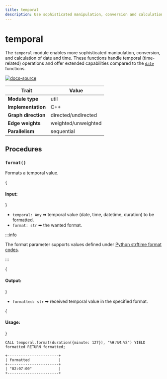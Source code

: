 ```yaml
---
title: temporal
description: Use sophisticated manipulation, conversion and calculation procedures for date and time data types. 
---
```


# temporal



The `temporal` module enables more sophisticated manipulation, conversion, and calculation of date and time. These functions handle temporal (time-related) operations and offer extended capabilities compared to the [`date`](date.md) functions.

[![docs-source](https://img.shields.io/badge/source-temporal-FB6E00?logo=github&style=for-the-badge)](https://github.com/memgraph/mage/blob/main/python/temporal.py)

| Trait               | Value                                                 |
| ------------------- | ----------------------------------------------------- |
| **Module type**     | util  |
| **Implementation**  | C++        |
| **Graph direction** | directed/undirected |
| **Edge weights**    | weighted/unweighted |
| **Parallelism**     | sequential |

## Procedures

### `format()`

Formats a temporal value.

{<h4> Input: </h4>}

- `temporal: Any` ➡ temporal value (date, time, datetime, duration) to be formatted.
- `format: str` ➡ the wanted format.

:::info

The format parameter supports values defined under [Python strftime format codes](https://docs.python.org/3/library/datetime.html#strftime-and-strptime-format-codes).

:::

{<h4> Output: </h4>}

- `formatted: str` ➡ received temporal value in the specified format.

{<h4> Usage: </h4>}

```cypher
CALL temporal.format(duration({minute: 127}), "%H:%M:%S") YIELD formatted RETURN formatted;
```

```plaintext
+-----------------------+
| formatted             |
+-----------------------+
| "02:07:00"            |
+-----------------------+
```